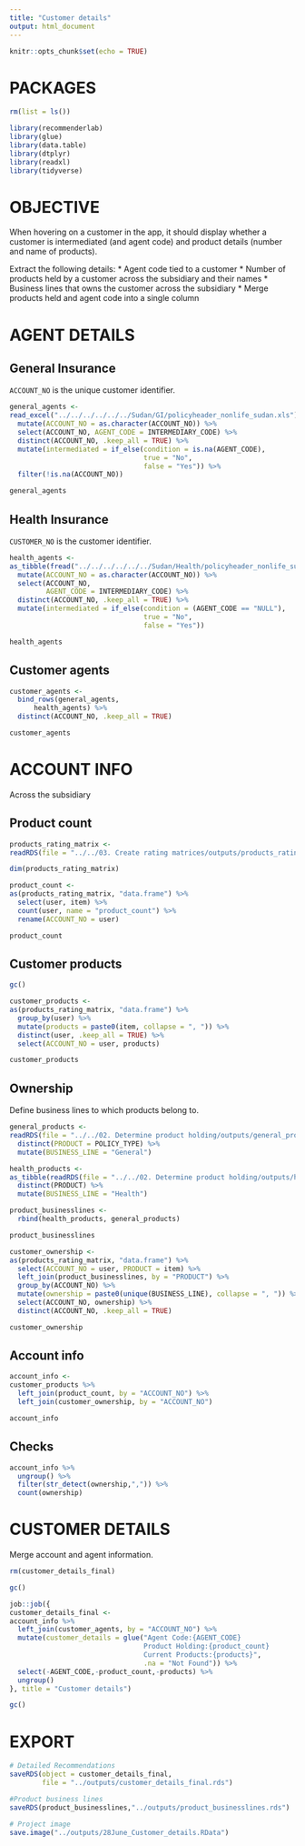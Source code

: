 ```yaml
---
title: "Customer details"
output: html_document
---
```


```r
knitr::opts_chunk$set(echo = TRUE)
```

# PACKAGES

```r
rm(list = ls())

library(recommenderlab)
library(glue)
library(data.table)
library(dtplyr)
library(readxl)
library(tidyverse)
```

# OBJECTIVE

When hovering on a customer in the app, it should display whether a customer is intermediated (and agent code) and product details (number and name of products).

Extract the following details:
* Agent code tied to a customer
* Number of products held by a customer across the subsidiary and their names
* Business lines that owns the customer across the subsidiary
* Merge products held and agent code into a single column

# AGENT DETAILS

## General Insurance

`ACCOUNT_NO` is the unique customer identifier.

```r
general_agents <-
read_excel("../../../../../../Sudan/GI/policyheader_nonlife_sudan.xls") %>%
  mutate(ACCOUNT_NO = as.character(ACCOUNT_NO)) %>% 
  select(ACCOUNT_NO, AGENT_CODE = INTERMEDIARY_CODE) %>% 
  distinct(ACCOUNT_NO, .keep_all = TRUE) %>% 
  mutate(intermediated = if_else(condition = is.na(AGENT_CODE),
                                 true = "No",
                                 false = "Yes")) %>%
  filter(!is.na(ACCOUNT_NO))

general_agents
```


## Health Insurance

`CUSTOMER_NO` is the customer identifier.

```r
health_agents <-
as_tibble(fread("../../../../../../Sudan/Health/policyheader_nonlife_sudan.csv")) %>% 
  mutate(ACCOUNT_NO = as.character(ACCOUNT_NO)) %>% 
  select(ACCOUNT_NO,
         AGENT_CODE = INTERMEDIARY_CODE) %>% 
  distinct(ACCOUNT_NO, .keep_all = TRUE) %>% 
  mutate(intermediated = if_else(condition = (AGENT_CODE == "NULL"),
                                 true = "No",
                                 false = "Yes"))

health_agents
```

## Customer agents

```r
customer_agents <-
  bind_rows(general_agents, 
      health_agents) %>% 
  distinct(ACCOUNT_NO, .keep_all = TRUE)

customer_agents
```


# ACCOUNT INFO

Across the subsidiary

## Product count

```r
products_rating_matrix <-
readRDS(file = "../../03. Create rating matrices/outputs/products_rating_matrix.rds")

dim(products_rating_matrix)
```


```r
product_count <-
as(products_rating_matrix, "data.frame") %>% 
  select(user, item) %>% 
  count(user, name = "product_count") %>% 
  rename(ACCOUNT_NO = user)

product_count
```


## Customer products

```r
gc()

customer_products <-
as(products_rating_matrix, "data.frame") %>% 
  group_by(user) %>% 
  mutate(products = paste0(item, collapse = ", ")) %>% 
  distinct(user, .keep_all = TRUE) %>% 
  select(ACCOUNT_NO = user, products)

customer_products
```

## Ownership

Define business lines to which products belong to.

```r
general_products <-
readRDS(file = "../../02. Determine product holding/outputs/general_product_holding.rds") %>% 
  distinct(PRODUCT = POLICY_TYPE) %>% 
  mutate(BUSINESS_LINE = "General")

health_products <-
as_tibble(readRDS(file = "../../02. Determine product holding/outputs/health_product_holding.rds")) %>% 
  distinct(PRODUCT) %>% 
  mutate(BUSINESS_LINE = "Health")
```


```r
product_businesslines <-
  rbind(health_products, general_products)

product_businesslines
```


```r
customer_ownership <-
as(products_rating_matrix, "data.frame") %>% 
  select(ACCOUNT_NO = user, PRODUCT = item) %>% 
  left_join(product_businesslines, by = "PRODUCT") %>% 
  group_by(ACCOUNT_NO) %>% 
  mutate(ownership = paste0(unique(BUSINESS_LINE), collapse = ", ")) %>% 
  select(ACCOUNT_NO, ownership) %>% 
  distinct(ACCOUNT_NO, .keep_all = TRUE)

customer_ownership
```

## Account info

```r
account_info <-
customer_products %>% 
  left_join(product_count, by = "ACCOUNT_NO") %>% 
  left_join(customer_ownership, by = "ACCOUNT_NO")

account_info
```

## Checks

```r
account_info %>% 
  ungroup() %>% 
  filter(str_detect(ownership,",")) %>% 
  count(ownership)
```

# CUSTOMER DETAILS

Merge account and agent information.

```r
rm(customer_details_final)

gc()

job::job({
customer_details_final <-
account_info %>% 
  left_join(customer_agents, by = "ACCOUNT_NO") %>% 
  mutate(customer_details = glue("Agent Code:{AGENT_CODE}
                                 Product Holding:{product_count}
                                 Current Products:{products}", 
                                 .na = "Not Found")) %>% 
  select(-AGENT_CODE,-product_count,-products) %>% 
  ungroup()
}, title = "Customer details")

gc()
```



# EXPORT

```r
# Detailed Recommendations
saveRDS(object = customer_details_final, 
        file = "../outputs/customer_details_final.rds")

#Product business lines
saveRDS(product_businesslines,"../outputs/product_businesslines.rds")

# Project image
save.image("../outputs/28June_Customer_details.RData")
```



